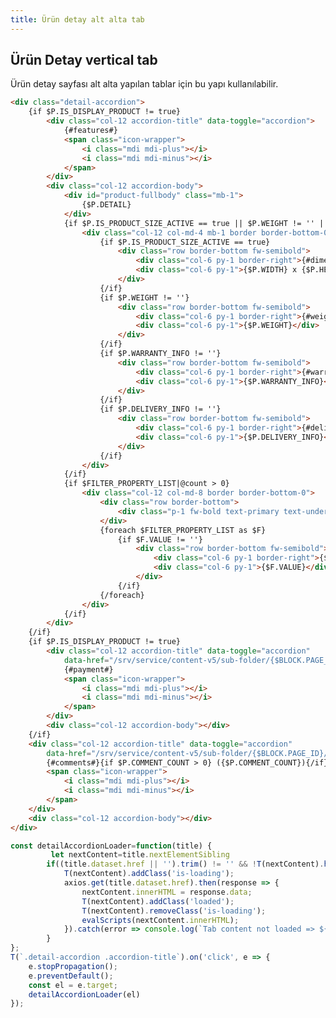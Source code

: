 ```yaml
---
title: Ürün detay alt alta tab
---
```

## Ürün Detay vertical tab 
Ürün detay sayfası alt alta yapılan tablar için bu yapı kullanılabilir.


```html title="smarty"
<div class="detail-accordion">
    {if $P.IS_DISPLAY_PRODUCT != true}
        <div class="col-12 accordion-title" data-toggle="accordion">
            {#features#}
            <span class="icon-wrapper">
                <i class="mdi mdi-plus"></i>
                <i class="mdi mdi-minus"></i>
            </span>
        </div>
        <div class="col-12 accordion-body">
            <div id="product-fullbody" class="mb-1">
                {$P.DETAIL}
            </div>
            {if $P.IS_PRODUCT_SIZE_ACTIVE == true || $P.WEIGHT != '' || $P.WARRANTY_INFO != '' || $P.DELIVERY_INFO != ''}
                <div class="col-12 col-md-4 mb-1 border border-bottom-0">
                    {if $P.IS_PRODUCT_SIZE_ACTIVE == true}
                        <div class="row border-bottom fw-semibold">
                            <div class="col-6 py-1 border-right">{#dimension#}</div>
                            <div class="col-6 py-1">{$P.WIDTH} x {$P.HEIGHT} x {$P.DEPTH}</div>
                        </div>
                    {/if}
                    {if $P.WEIGHT != ''}
                        <div class="row border-bottom fw-semibold">
                            <div class="col-6 py-1 border-right">{#weight#}</div>
                            <div class="col-6 py-1">{$P.WEIGHT}</div>
                        </div>
                    {/if}
                    {if $P.WARRANTY_INFO != ''}
                        <div class="row border-bottom fw-semibold">
                            <div class="col-6 py-1 border-right">{#warranty#}</div>
                            <div class="col-6 py-1">{$P.WARRANTY_INFO}</div>
                        </div>
                    {/if}
                    {if $P.DELIVERY_INFO != ''}
                        <div class="row border-bottom fw-semibold">
                            <div class="col-6 py-1 border-right">{#delivery#}</div>
                            <div class="col-6 py-1">{$P.DELIVERY_INFO}</div>
                        </div>
                    {/if}
                </div>
            {/if}
            {if $FILTER_PROPERTY_LIST|@count > 0}
                <div class="col-12 col-md-8 border border-bottom-0">
                    <div class="row border-bottom">
                        <div class="p-1 fw-bold text-primary text-underline">{#features#}</div>
                    </div>
                    {foreach $FILTER_PROPERTY_LIST as $F}
                        {if $F.VALUE != ''}
                            <div class="row border-bottom fw-semibold">
                                <div class="col-6 py-1 border-right">{$F.KEY}</div>
                                <div class="col-6 py-1">{$F.VALUE}</div>
                            </div>
                        {/if}
                    {/foreach}
                </div>
            {/if}
        </div>
    {/if}
    {if $P.IS_DISPLAY_PRODUCT != true}
        <div class="col-12 accordion-title" data-toggle="accordion"
            data-href="/srv/service/content-v5/sub-folder/{$BLOCK.PAGE_ID}/{$BLOCK.PARENT_ID}/installment-list?product={$P.ID}">
            {#payment#}
            <span class="icon-wrapper">
                <i class="mdi mdi-plus"></i>
                <i class="mdi mdi-minus"></i>
            </span>
        </div>
        <div class="col-12 accordion-body"></div>
    {/if}
    <div class="col-12 accordion-title" data-toggle="accordion"
        data-href="/srv/service/content-v5/sub-folder/{$BLOCK.PAGE_ID}/{$BLOCK.PARENT_ID}/comments?product={$P.ID}">
        {#comments#}{if $P.COMMENT_COUNT > 0} ({$P.COMMENT_COUNT}){/if}
        <span class="icon-wrapper">
            <i class="mdi mdi-plus"></i>
            <i class="mdi mdi-minus"></i>
        </span>
    </div>
    <div class="col-12 accordion-body"></div>
</div>
```


```javascript title="javascript"
const detailAccordionLoader=function(title) {
         let nextContent=title.nextElementSibling
        if((title.dataset.href || '').trim() != '' && !T(nextContent).hasClass('loaded')) {
            T(nextContent).addClass('is-loading');
            axios.get(title.dataset.href).then(response => {
                nextContent.innerHTML = response.data;
                T(nextContent).addClass('loaded');
                T(nextContent).removeClass('is-loading');       
                evalScripts(nextContent.innerHTML);
            }).catch(error => console.log(`Tab content not loaded => ${error}`));
        }
};
T(`.detail-accordion .accordion-title`).on('click', e => {
    e.stopPropagation();
    e.preventDefault();
    const el = e.target;
    detailAccordionLoader(el)
});
```






